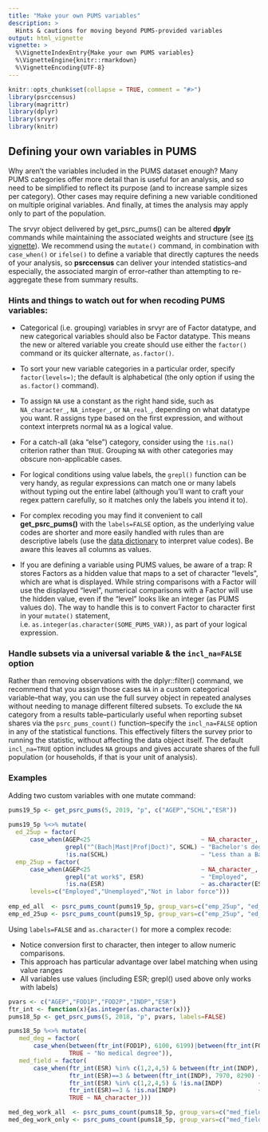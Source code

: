 ```yaml
---
title: "Make your own PUMS variables"
description: >
  Hints & cautions for moving beyond PUMS-provided variables
output: html_vignette
vignette: >
  %\VignetteIndexEntry{Make your own PUMS variables}
  %\VignetteEngine{knitr::rmarkdown}
  %\VignetteEncoding{UTF-8}
---
```


```r
knitr::opts_chunk$set(collapse = TRUE, comment = "#>")
library(psrccensus)
library(magrittr)
library(dplyr)
library(srvyr)
library(knitr)
```

## Defining your own variables in PUMS

Why aren't the variables included in the PUMS dataset enough? Many PUMS categories offer more detail than is useful for an analysis, and so need to be simplified to reflect its purpose (and to increase sample sizes per category). Other cases may require defining a new variable conditioned on multiple original variables. And finally, at times the analysis may apply only to part of the population.

The srvyr object delivered by get_psrc_pums() can be altered **dpylr** commands while maintaining the associated weights and structure (see [its vignette](http://gdfe.co/srvyr/)). We recommend using the `mutate()` command, in combination with `case_when()` or `ifelse()` to define a variable that directly captures the needs of your analysis, so **psrccensus** can deliver your intended statistics--and especially, the associated margin of error--rather than attempting to re-aggregate these from summary results.

### Hints and things to watch out for when recoding PUMS variables:

  * Categorical (i.e. grouping) variables in srvyr are of Factor datatype, and new categorical variables should also be Factor datatype. This means the new or altered variable you create should use either the `factor()` command or its quicker alternate, `as.factor()`.
  
  * To sort your new variable categories in a particular order, specify `factor(levels=)`; the default is alphabetical (the only option if using the `as.factor()` command).
  
  * To assign `NA` use a constant as the right hand side, such as `NA_character_`, `NA_integer_`, or `NA_real_`, depending on what datatype you want. R assigns type based on the first expression, and without context interprets normal `NA` as a logical value.
  
  * For a catch-all (aka "else") category, consider using the `!is.na()` criterion rather than `TRUE`. Grouping `NA` with other categories may obscure non-applicable cases.
  
  * For logical conditions using value labels, the `grepl()` function can be very handy, as regular expressions can match one or many labels without typing out the entire label (although you'll want to craft your regex pattern carefully, so it matches only the labels you intend it to). 
  
  * For complex recoding you may find it convenient to call **get_psrc_pums()** with the `labels=FALSE` option, as the underlying value codes are shorter and  more easily handled with rules than are descriptive labels (use the [data dictionary](https://www2.census.gov/programs-surveys/acs/tech_docs/pums/data_dict/) to interpret value codes). Be aware this leaves all columns as values.
  
  * If you are defining a variable using PUMS values, be aware of a trap: R stores Factors as a hidden value that maps to a set of character "levels", which are what is displayed. While string comparisons with a Factor will use the displayed "level", numerical comparisons with a Factor will use the hidden value, even if the "level" looks like an integer (as PUMS values do). The way to handle this is to convert Factor to character first in your `mutate()` statement, i.e. `as.integer(as.character(SOME_PUMS_VAR))`, as part of your logical expression.

### Handle subsets via a universal variable & the `incl_na=FALSE` option

Rather than removing observations with the dplyr::filter() command, we recommend that  you assign those cases `NA` in a custom categorical variable--that way, you can use the full survey object in repeated analyses without needing to manage different filtered subsets. To exclude the `NA` category from a results table--particularly useful when reporting subset shares via the `psrc_pums_count()` function--specify the `incl_na=FALSE` option in any of the statistical functions. This effectively filters the survey prior to running the statistic, without affecting the data object itself. The default `incl_na=TRUE` option includes `NA` groups and gives accurate shares of the full population (or households, if that is your unit of analysis).

### Examples
Adding two custom variables with one mutate command:
```r
pums19_5p <- get_psrc_pums(5, 2019, "p", c("AGEP","SCHL","ESR"))                           # Pull the data; 
                                                                                           #    rather than pipe the result, use a separate assignment
pums19_5p %<>% mutate(                                                                     #    so any issues with mutate() don't negate your download
  ed_25up = factor(                                                                        # Use Factor datatype for categorical variables
      case_when(AGEP<25                               ~ NA_character_,                     # Type-specific NA constant
                grepl("^(Bach|Mast|Prof|Doct)", SCHL) ~ "Bachelor's degree or higher",     # Regex is concise; handy since PUMS labels can be wordy 
                !is.na(SCHL)                          ~ "Less than a Bachelor's degree")), # !is.na() criteria
  emp_25up = factor(                                                                       # Mutate() can assign more than one variable
      case_when(AGEP<25                               ~ NA_character_,                     # Type-specific NA constant
                grepl("at work$", ESR)                ~ "Employed",                        # Concise regex again; use care, checking the data dictionary
                !is.na(ESR)                           ~ as.character(ESR)),                              # Retain NA for children under 16
      levels=c("Employed","Unemployed","Not in labor force")))                              # Preferred ordering via `levels=`
  
emp_ed_all  <- psrc_pums_count(pums19_5p, group_vars=c("emp_25up", "ed_25up"))             # These shares reflect the entire population
emp_ed_25up <- psrc_pums_count(pums19_5p, group_vars=c("emp_25up", "ed_25up"), incl_na=FALSE) # No NA; same counts but shares for only age 25+, as intended
```


Using `labels=FALSE` and `as.character()` for more a complex recode:

 * Notice conversion first to character, then integer to allow numeric comparisons.
 * This approach has particular advantage over label matching when using value ranges
 * All variables use values (including ESR; grepl() used above only works with labels)
```r
pvars <- c("AGEP","FOD1P","FOD2P","INDP","ESR")
ftr_int <- function(x){as.integer(as.character(x))}
pums18_5p <- get_psrc_pums(5, 2018, "p", pvars, labels=FALSE)                              # labels=FALSE leaves values--but they are still Factors!

pums18_5p %<>% mutate(
   med_deg = factor(
       case_when(between(ftr_int(FOD1P), 6100, 6199)|between(ftr_int(FOD2P), 6100, 6199) ~ "Medical Degree",
                 TRUE ~ "No medical degree")),                                             # Regardless of age
   med_field = factor(
       case_when(ftr_int(ESR) %in% c(1,2,4,5) & between(ftr_int(INDP), 7970, 8290) ~ "Medical industry, employed",
                 ftr_int(ESR)==3 & between(ftr_int(INDP), 7970, 8290) ~ "Medical industry, not currently employed",
                 ftr_int(ESR) %in% c(1,2,4,5) & !is.na(INDP)          ~ "Non-medical industry, employed",
                 ftr_int(ESR)==3 & !is.na(INDP)                       ~ "Non-medical industry, not currently employed",
                 TRUE ~ NA_character_)))                                                   # Leaving out those not in the workforce  

med_deg_work_all  <- psrc_pums_count(pums18_5p, group_vars=c("med_field","med_deg"))           # These shares reflect the entire population
med_deg_work_only <- psrc_pums_count(pums18_5p, group_vars=c("med_field","med_deg"), incl_na=FALSE) # These shares limited to workforce

```

